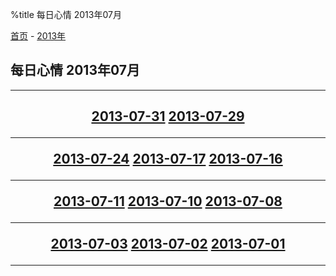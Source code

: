 %title 每日心情 2013年07月

[[../../../index|首页]] - [[../index|2013年]]
==每日心情 2013年07月==
----
<center>
<h2>
[[2013-07-31|2013-07-31]]
[[2013-07-29|2013-07-29]]
----
[[2013-07-24|2013-07-24]]
[[2013-07-17|2013-07-17]]
[[2013-07-16|2013-07-16]]
----
[[2013-07-11|2013-07-11]]
[[2013-07-10|2013-07-10]]
[[2013-07-08|2013-07-08]]
----
[[2013-07-03|2013-07-03]]
[[2013-07-02|2013-07-02]]
[[2013-07-01|2013-07-01]]
</h2>
</center>
----
